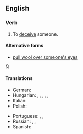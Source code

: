 ==English==

===Verb===
{{head|en|verb|head=[[pull]] [[the]] [[wool]] [[over]] [[someone's]] [[eye]]s}}

# {{lb|en|informal}} To [[deceive]] someone.

====Alternative forms====
* [[pull wool over someone's eyes]]
Ñ

====Translations====
{{trans-top|to deceive someone}}
* German: {{t+|de|jemanden hinters Licht führen}}
* Hungarian: {{t+|hu|megtéveszt}}, {{t+|hu|félrevezet}}, {{t+|hu|becsap}}, {{t+|hu|bepaliz}}, {{t|hu|behúz a csőbe}}, {{t+|hu|átver}}
* Italian: {{t|it|gettar fumo negli occhi}}
* Polish: {{t|pl|mydlić oczy}}
{{trans-mid}}
* Portuguese: {{t+|pt|enganar}}, {{t+|pt|enrolar}}, {{t|pt|embromar}}
* Russian: {{t+|ru|ве́шать лапшу на у́ши}} <!--to hang noodles on the ears-->, {{t+|ru|втирать очки́}}, {{t+|ru|пудрить мозги́}} <!--to powder the brains-->
* Spanish: {{t+|es|dársela con queso}}
{{trans-bottom}}